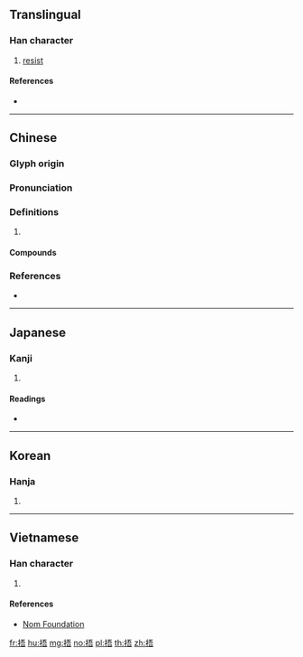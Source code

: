 {{character info/new}}
{{also|摀}}
==Translingual==

===Han character===
{{Han char|rn=64|rad=手|as=07|sn=10|four=51061|canj=QMMR|ids=⿰扌吾}}

# [[resist]]

====References====
* {{Han ref|kx=0432.220|dkj=12124|dj=0782.130|hdz=31878.090|uh=6342|ud=25410|bh=AEB8|bd=44728}}

----

==Chinese==
{{zh-forms}}

===Glyph origin===
{{Han etym}}

===Pronunciation===
{{zh-pron
|m=wǔ
|c=wu2,ng6
|mn=oⁿ
|mc=y
|oc=y
|cat=
}}

===Definitions===
{{zh-hanzi}}

# {{rfdef|zh}}

====Compounds====
{{zh-der|捂蓋子|捂捂蓋蓋}}

===References===
* {{R:yue:mfccd}}

----

==Japanese==

===Kanji===
{{ja-kanji|grade=|rs=手07}}

# {{defn|lang=ja|sort=手07}}

====Readings====
* {{ja-readings|on=[[ご]] (go)|kun=[[ふれる]] (fureru)}}

----

==Korean==

===Hanja===
{{ko-hanja|hangeul=오|eumhun=|rv=o|mr=o|y=o}}

# {{defn|lang=ko|sort=手07}}

----

==Vietnamese==

===Han character===
{{vi-hantu|ô|rs=手07}}

# {{defn|lang=vi|sort=手07}}

====References====
* [http://nomfoundation.org/common/nom_details.php?codepoint=6342 Nom Foundation]

[[fr:捂]]
[[hu:捂]]
[[mg:捂]]
[[no:捂]]
[[pl:捂]]
[[th:捂]]
[[zh:捂]]